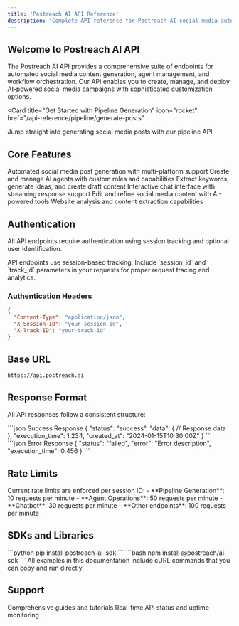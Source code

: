 ```yaml
---
title: 'Postreach AI API Reference'
description: 'Complete API reference for Postreach AI social media automation platform'
---
```


## Welcome to Postreach AI API

The Postreach AI API provides a comprehensive suite of endpoints for automated social media content generation, agent management, and workflow orchestration. Our API enables you to create, manage, and deploy AI-powered social media campaigns with sophisticated customization options.

<Card
  title="Get Started with Pipeline Generation"
  icon="rocket"
  href="/api-reference/pipeline/generate-posts"
>
  Jump straight into generating social media posts with our pipeline API
</Card>

## Core Features

<CardGroup cols={2}>
<Card title="Social Media Pipeline" icon="share-nodes" href="/api-reference/pipeline">
  Automated social media post generation with multi-platform support
</Card>

<Card title="Agent Management" icon="robot" href="/api-reference/agents">
  Create and manage AI agents with custom roles and capabilities
</Card>

<Card title="Content Generation" icon="pen-nib" href="/api-reference/content">
  Extract keywords, generate ideas, and create draft content
</Card>

<Card title="Chatbot Integration" icon="comments" href="/api-reference/chatbot">
  Interactive chat interface with streaming response support
</Card>

<Card title="Post Editing" icon="edit" href="/api-reference/post-edit">
  Edit and refine social media content with AI-powered tools
</Card>

<Card title="Website Integration" icon="globe" href="/api-reference/website">
  Website analysis and content extraction capabilities
</Card>
</CardGroup>

## Authentication

All API endpoints require authentication using session tracking and optional user identification.

<Warning>
API endpoints use session-based tracking. Include `session_id` and `track_id` parameters in your requests for proper request tracing and analytics.
</Warning>

### Authentication Headers

```json
{
  "Content-Type": "application/json",
  "X-Session-ID": "your-session-id",
  "X-Track-ID": "your-track-id"
}
```

## Base URL

```
https://api.postreach.ai
```

## Response Format

All API responses follow a consistent structure:

<ResponseExample>
```json Success Response
{
  "status": "success",
  "data": {
    // Response data
  },
  "execution_time": 1.234,
  "created_at": "2024-01-15T10:30:00Z"
}
```
</ResponseExample>

<ResponseExample>
```json Error Response
{
  "status": "failed",
  "error": "Error description",
  "execution_time": 0.456
}
```
</ResponseExample>

## Rate Limits

<Info>
Current rate limits are enforced per session ID:
- **Pipeline Generation**: 10 requests per minute
- **Agent Operations**: 50 requests per minute  
- **Chatbot**: 30 requests per minute
- **Other endpoints**: 100 requests per minute
</Info>

## SDKs and Libraries

<Tabs>
<Tab title="Python">
```python
pip install postreach-ai-sdk
```
</Tab>

<Tab title="JavaScript">
```bash
npm install @postreach/ai-sdk
```
</Tab>

<Tab title="cURL">
All examples in this documentation include cURL commands that you can copy and run directly.
</Tab>
</Tabs>

## Support

<CardGroup cols={2}>
<Card title="Documentation" icon="book" href="/guides">
  Comprehensive guides and tutorials
</Card>

<Card title="API Status" icon="signal" href="https://status.postreach.ai">
  Real-time API status and uptime monitoring
</Card>
</CardGroup>
